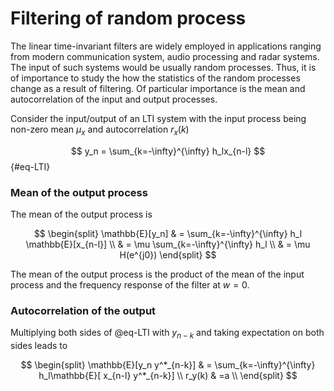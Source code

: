 # Filtering of random process

The linear time-invariant filters are widely employed in applications ranging from modern communication system, audio processing and radar systems. The input of such systems would be usually random processes. Thus, it is of importance to study the how the statistics of the random processes change as a result of filtering. Of particular importance is the mean and autocorrelation of the input and output processes.

Consider the input/output of an LTI system with the input process being non-zero mean $\mu_x$ and autocorrelation $r_x(k)$

$$
y_n = \sum_{k=-\infty}^{\infty} h_lx_{n-l}
$$ {#eq-LTI}

### Mean of the output process

The mean of the output process is

$$
\begin{split}
\mathbb{E}[y_n] & = \sum_{k=-\infty}^{\infty} h_l \mathbb{E}[x_{n-l}] \\
& = \mu \sum_{k=-\infty}^{\infty} h_l  \\
& = \mu H(e^{j0})
\end{split}
$$

The mean of the output process is the product of the mean of the input process and the frequency response of the filter at $w=0$.

### Autocorrelation of the output 

Multiplying both sides of @eq-LTI with $y_{n-k}$ and taking expectation on both sides leads to

$$
\begin{split}
\mathbb{E}[y_n y^*_{n-k}] & = \sum_{k=-\infty}^{\infty} h_l\mathbb{E}[ x_{n-l} y^*_{n-k}] \\
r_y(k) & =a  \\
\end{split}
$$
